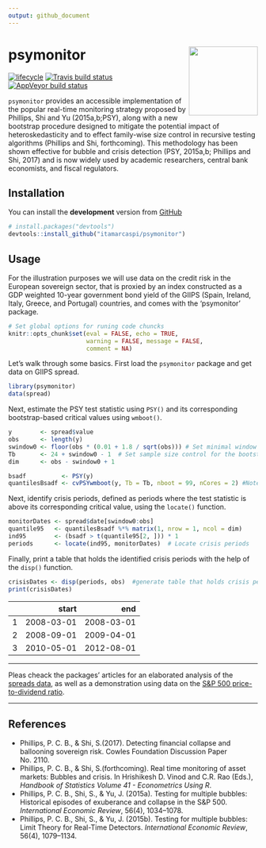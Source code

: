 ```yaml
---
output: github_document
---
```


<!-- README.md is generated from README.Rmd. Please edit that file -->


# psymonitor <img src="man/figures/logo.png" align="right" height=139/>


[![lifecycle](https://img.shields.io/badge/lifecycle-experimental-orange.svg)](https://www.tidyverse.org/lifecycle/#experimental)
[![Travis build status](https://travis-ci.org/itamarcaspi/psymonitor.svg?branch=master)](https://travis-ci.org/itamarcaspi/psymonitor)
[![AppVeyor build status](https://ci.appveyor.com/api/projects/status/github/itamarcaspi/psymonitor?branch=master&svg=true)](https://ci.appveyor.com/project/itamarcaspi/psymonitor)


`psymonitor` provides an accessible implementation of the popular real-time monitoring strategy proposed by Phillips, Shi and Yu (2015a,b;PSY), along with a new bootstrap procedure designed to mitigate the potential impact of heteroskedasticity and to effect family-wise size control in recursive testing algorithms (Phillips and Shi, forthcoming). This methodology has been shown effective for bubble and crisis detection (PSY, 2015a,b; Phillips and Shi, 2017) and is now widely used by academic researchers, central bank economists, and fiscal regulators.

## Installation

You can install the **development** version from
[GitHub](https://github.com/itamarcaspi/psymonitor/)

```r
# install.packages("devtools")
devtools::install_github("itamarcaspi/psymonitor")
```

## Usage

For the illustration purposes we will use data on the credit risk in the European sovereign sector, that is proxied by an index constructed as a GDP weighted 10-year government bond yield of the GIIPS (Spain, Ireland, Italy, Greece, and Portugal) countries, and comes with the 'psymonitor' package.


```r
# Set global options for runing code chuncks
knitr::opts_chunk$set(eval = FALSE, echo = TRUE,
                      warning = FALSE, message = FALSE,
                      comment = NA)
```

Let’s walk through some basics. First load the `psymonitor` package and get data on GIIPS spread.

```r
library(psymonitor)
data(spread)

```

Next, estimate the PSY test statistic using `PSY()` and its corresponding bootstrap-based critical values using `wmboot()`.

```r
y        <- spread$value
obs      <- length(y)
swindow0 <- floor(obs * (0.01 + 1.8 / sqrt(obs))) # Set minimal window size
Tb       <- 24 + swindow0 - 1  # Set sample size control for the bootstrap precedure
dim      <- obs - swindow0 + 1

bsadf          <- PSY(y)
quantilesBsadf <- cvPSYwmboot(y, Tb = Tb, nboot = 99, nCores = 2) #Note that the number of cores is arbitrarily set to 2.

```

Next, identify crisis periods, defined as periods where the test statistic is above its corresponding critical value, using the `locate()` function.

```r
monitorDates <- spread$date[swindow0:obs]
quantile95   <- quantilesBsadf %*% matrix(1, nrow = 1, ncol = dim)
ind95        <- (bsadf > t(quantile95[2, ])) * 1
periods      <- locate(ind95, monitorDates)  # Locate crisis periods
```

Finally, print a table that holds the identified crisis periods with the help of the `disp()` function.

```r
crisisDates <- disp(periods, obs)  #generate table that holds crisis periods
print(crisisDates)
```
       
|   |  start     |  end       |
|--:|-----------:|-----------:|
|  1|  2008-03-01|  2008-03-01|
|  2|  2008-09-01|  2009-04-01|
|  3|  2010-05-01|  2012-08-01|

---

Pleas cheack the packages' articles for an elaborated analysis of the [spreads data](https://itamarcaspi.github.io/psymonitor/articles/illustrationBONDS.html), as well as a demonstration using data on the [S&P 500 price-to-dividend ratio](https://itamarcaspi.github.io/psymonitor/articles/illustrationSNP.html).

---

## References
  * Phillips, P. C. B., & Shi, S.(2017). Detecting financial collapse and ballooning sovereign risk. Cowles Foundation Discussion Paper No. 2110.
  * Phillips, P. C. B., & Shi, S.(forthcoming). Real time monitoring of asset markets: Bubbles and crisis. In Hrishikesh D. Vinod and C.R. Rao (Eds.), *Handbook of Statistics Volume 41 - Econometrics Using R*.
  * Phillips, P. C. B., Shi, S., & Yu, J. (2015a).  Testing for multiple bubbles: Historical episodes of exuberance and collapse in the S&P 500. *International Economic Review*, 56(4), 1034--1078.
  * Phillips, P. C. B., Shi, S., & Yu, J. (2015b). Testing for multiple bubbles: Limit Theory for Real-Time Detectors. *International Economic Review*, 56(4), 1079--1134.
  
  
